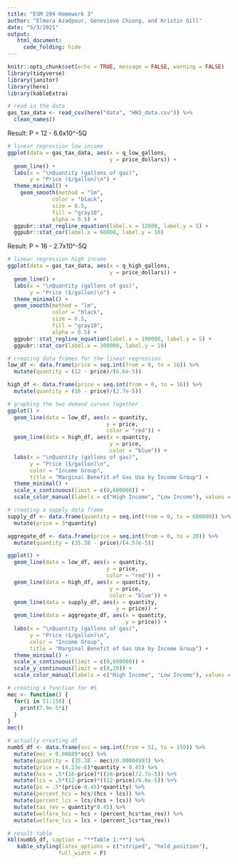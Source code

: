```yaml
---
title: "ESM 204 Homework 3"
author: "Elmera Azadpour, Genevieve Chiong, and Kristin Gill"
date: "5/3/2021"
output: 
   html_document:
     code_folding: hide
---
```


```r
knitr::opts_chunk$set(echo = TRUE, message = FALSE, warning = FALSE)
library(tidyverse)
library(janitor)
library(here)
library(kableExtra)
```

```r
# read in the data
gas_tax_data <- read_csv(here("data", "HW3_data.csv")) %>% 
  clean_names()
```

Result: P = 12 - 6.6x10^-5Q
```r
# linear regression low income
ggplot(data = gas_tax_data, aes(x = q_low_gallons,
                                y = price_dollars)) +
  geom_line() +
  labs(x = "\nQuantity (gallons of gas)",
       y = "Price ($/gallon)\n") +
  theme_minimal() +
    geom_smooth(method = "lm",
              color = "black",
              size = 0.5,
              fill = "gray10",
              alpha = 0.5) +
  ggpubr::stat_regline_equation(label.x = 12000, label.y = 5) +
  ggpubr::stat_cor(label.x = 60000, label.y = 10)
```

Result: P = 16 - 2.7x10^-5Q
```r
# linear regression high income
ggplot(data = gas_tax_data, aes(x = q_high_gallons,
                                y = price_dollars)) +
  geom_line() +
  labs(x = "\nQuantity (gallons of gas)",
       y = "Price ($/gallon)\n") +
  theme_minimal() +
  geom_smooth(method = "lm",
              color = "black",
              size = 0.5,
              fill = "gray10",
              alpha = 0.5) +
  ggpubr::stat_regline_equation(label.x = 190000, label.y = 5) +
  ggpubr::stat_cor(label.x = 300000, label.y = 10)
```

```r
# creating data frames for the linear regression
low_df <- data.frame(price = seq.int(from = 0, to = 16)) %>% 
  mutate(quantity = (12 - price)/(6.6e-5))

high_df <- data.frame(price = seq.int(from = 0, to = 16)) %>% 
  mutate(quantity = (16 - price)/(2.7e-5))
```

```r
# graphing the two demand curves together
ggplot() +
  geom_line(data = low_df, aes(x = quantity,
                               y = price,
                               color = "red")) +
  geom_line(data = high_df, aes(x = quantity,
                                y = price,
                                color = "blue")) +
  labs(x = "\nQuantity (gallons of gas)",
       y = "Price ($/gallon)\n",
       color = "Income Group",
       title = "Marginal Benefit of Gas Use by Income Group") +
  theme_minimal() +
  scale_x_continuous(limit = c(0,600000)) +
  scale_color_manual(labels = c("High Income", "Low Income"), values = c("blue", "red"))
```

```r
# creating a supply data frame
supply_df <- data.frame(quantity = seq.int(from = 0, to = 600000)) %>% 
  mutate(price = 3*quantity)

aggregate_df <- data.frame(price = seq.int(from = 0, to = 20)) %>% 
  mutate(quantity = (35.38 - price)/(4.57e-5))

ggplot() +
  geom_line(data = low_df, aes(x = quantity,
                               y = price,
                               color = "red")) +
  geom_line(data = high_df, aes(x = quantity,
                                y = price,
                                color = "blue")) +
  geom_line(data = supply_df, aes(x = quantity,
                                  y = price)) +
  geom_line(data = aggregate_df, aes(x = quantity,
                                     y = price)) +
  labs(x = "\nQuantity (gallons of gas)",
       y = "Price ($/gallon)\n",
       color = "Income Group",
       title = "Marginal Benefit of Gas Use by Income Group") +
  theme_minimal() +
  scale_x_continuous(limit = c(0,600000)) +
  scale_y_continuous(limit = c(0,20)) +
  scale_color_manual(labels = c("High Income", "Low Income"), values = c("blue", "red"))
```

```r
# creating a function for #5
mec <- function() {
  for(i in 51:150) {
    print(7.9e-5*i)
  }
}
mec()
```

```r
# actually creating df
numb5_df <- data.frame(scc = seq.int(from = 51, to = 150)) %>% 
  mutate(mec = 0.00889*scc) %>% 
  mutate(quantity = (35.38 - mec)/0.00004993) %>% 
  mutate(price = (4.23e-6)*quantity + 0.45) %>% 
  mutate(hcs = .5*(16-price)*((16-price)/2.7e-5)) %>% 
  mutate(lcs = .5*(12-price)*((12-price)/6.6e-5)) %>% 
  mutate(ps = .5*(price-0.45)*quantity) %>% 
  mutate(percent_hcs = hcs/(hcs + lcs)) %>% 
  mutate(percent_lcs = lcs/(hcs + lcs)) %>% 
  mutate(tax_rev = quantity*0.45) %>% 
  mutate(welfare_hcs = hcs + (percent_hcs*tax_rev)) %>% 
  mutate(welfare_lcs = lcs + (percent_lcs*tax_rev))
```

```r
# result table
kbl(numb5_df, caption = "**Table 1:**") %>% 
   kable_styling(latex_options = c("striped", "hold_position"),
                full_width = F)
```


